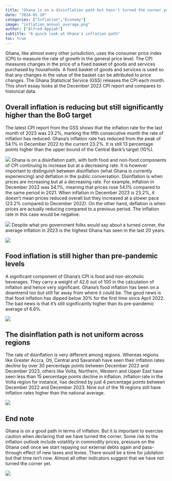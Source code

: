 ```yaml
---
title: "Ghana is on a disinflation path but hasn't turned the corner yet"
date: "2024-01-10"
categories: ["Inflation","Economy"]
image: "inflation_annual_average.png"
author: ["Alfred Appiah"]
subtitle: "A quick look at Ghana's inflation path"
toc: true
---
```


Ghana, like almost every other jurisdiction, uses the consumer price index (CPI) to measure the rate of growth in the general price level. The CPI measures changes in the price of a fixed basket of goods and services purchased by households. A fixed basket of goods and services is used so that any changes in the value of the basket can be attributed to price changes. The Ghana Statistical Service (GSS) releases the CPI each month. This short essay looks at the December 2023 CPI report and compares to historical data. 

## Overall inflation is reducing but still significantly higher than the BoG target 

The latest CPI report from the GSS shows that the inflation rate for the last month of 2023 was 23.2%, marking the fifth consecutive month the rate of inflation has reduced. Ghana's inflation rate has reduced from the peak of 54.1% in December 2022 to the current 23.2%. It is still 13 percentage points higher than the upper bound of the Central Bank's target (10%).

![](inflation_overall.png)
Ghana is on a disinflation path, with both food and non-food components of CPI continuing to increase but at a decreasing rate. It is however important to distinguish between disinflation (what Ghana is currently experiencing) and deflation in the public conversation. Disinflation is when prices are increasing but at a decreasing rate. For example, inflation in December 2022 was 54.1%, meaning that prices rose 54.1% compared to the same period in 2021. When inflation in December 2023 is 23.2%, it doesn't mean prices reduced overall but they increased at a slower pace (23.2% compared to December 2022). 
On the other hand, deflation is when prices are actually reducing compared to a previous period. The inflation rate in this case would be negative. 

![](inflation_component.png)
Despite what pro government folks would say about a turned corner, the average inflation in 2023 is the highest Ghana has seen in the last 20 years. 

![](inflation_annual_average.png)

## Food inflation is still higher than pre-pandemic levels

A significant component of Ghana's CPI is food and non-alcoholic beverages. They carry a weight of 42.6 out of 100 in the calculation of inflation and hence very significant. Ghana's food inflation has been on a downtrend too but still far away from where it could be. The good news is that food inflation has dipped below 30% for the first time since April 2022. The bad news is that it's still significantly higher than its pre-pandemic average of 6.6%.

![](inflation_food.png)

## The disinflation path is not uniform across regions

The rate of disinflation is very different among regions. Whereas regions like Greater Accra, Oti, Central and Savannah have seen their inflation rates decline by over 30 percentage points between December 2022 and December 2023, others like Volta, Northern, Western and Upper East have seen less than 15 percentage points decline in inflation. Inflation rate in the Volta region for instance, has declined by just 4 percentage points between December 2022 and December 2023. 
Nine out of the 16 regions still have inflation rates higher than the national average. 

![](disinflation_region.png)

## End note 

Ghana is on a good path in terms of inflation. But it is important to exercise caution when declaring that we have turned the corner. Some risk to the inflation outlook include volatility in commodity prices, pressure on the Ghana cedi once we start repaying our external debts again and pass-through effect of new taxes and levies. There would be a time for jubilation but that time isn't now. Almost all other indicators suggest that we have not turned the corner yet.

![](macro_summary.png)

